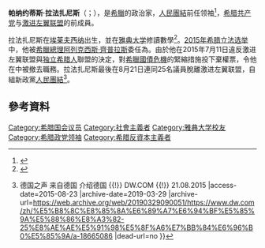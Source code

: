 {{多個問題|
{{update|time=2015-09-22T08:01:30+00:00}}
{{Expand|time=2015-08-23T17:38:50+00:00}}
{{请求翻译|time=2015-08-23T17:38:50+00:00}}
{{BLPsources}}
}}
{{Infobox Officeholder
|name          = 帕纳约蒂斯·拉法扎尼斯
|native_name   = Παναγιώτης Λαφαζάνης
|native_name_lang = el
|image         = Panagiotis Lafazanis a Sept 2015.jpg
|office        = [[人民團結_(希臘)|人民團結领袖]]
|term_start    = 2015年8月21日
|term_end      = 2019年6月2日
|predecessor   = 黨派成立
|successor     = 
|office1       = {{le|生產改造、環境與能源部長|Ministry of Productive Reconstruction, Environment and Energy}}
|primeminister1= [[阿列克西斯·齊普拉斯|阿列克西斯·齊普拉斯]]
|term_start1   = 2015年1月27日
|term_end1     = 2015年7月17日
|predecessor1  = {{link-el|伊安尼斯·馬尼亞蒂斯 (政治人物)|Γιάννης Μανιάτης (πολιτικός)|伊安尼斯·馬尼亞蒂斯}}<small>（環境、能源與氣候變化部長）</small>
|successor1    = {{le|帕諾斯·斯科勒蒂斯|Panos Skourletis}}
|office2       = {{le|比雷埃夫斯B區|Piraeus B}}[[希腊议会|希腊议会]]議員
|term_start2   = 2000年4月9日
|term_end2     = 2015年9月20日
|birth_date    = {{birth date and age|1951|11|19|df=y}}
|birth_place   = {{GRE}}[[埃莱夫西纳|埃莱夫西纳]]
|death_date    = 
|death_place   = 
|party         = [[人民團結_(希臘)|人民團結]]<small>（2015年至今）</small><br/>[[激进左翼联盟|激进左翼联盟]]<small>（2012年－2015年）</small><br/>[[运动和生态左翼联盟|运动和生态左翼联盟]]<small>（1991年－2012年）</small><br/>[[希腊共产党|希腊共产党]]<small>（1971年－1991年）</small>
|alma_mater    = [[雅典大学|雅典大学]]
}}
'''帕纳约蒂斯·拉法扎尼斯'''（{{lang-el|Παναγιώτης Λαφαζάνης}}；{{bd|1951年|11月19日}}），是[[希臘|希臘]]的政治家，[[人民團結_(希臘)|人民團結]]前任领袖<ref>{{cite web| last=Yardley| first=Jim| date=21 August 2015| publisher=[[The_New_York_Times|The New York Times]]| title=In a Twist, Europe May Find Itself Relying on Success of Alexis Tsipras of Greece| access-date=22 August 2015| url=http://www.nytimes.com/2015/08/22/world/europe/alexis-tsipras-greece-syriza-popular-unity.html| archive-date=2020-11-08| archive-url=https://web.archive.org/web/20201108130539/http://www.nytimes.com/2015/08/22/world/europe/alexis-tsipras-greece-syriza-popular-unity.html| dead-url=no}}</ref>，[[希腊共产党|希腊共产党]]与[[激进左翼联盟|激进左翼联盟]]的前成員。

拉法扎尼斯在[[埃莱夫西纳|埃莱夫西纳]]出生，並在[[雅典大学|雅典大学]]修讀數學<ref name=lafazaniscv>{{cite web|url=http://www.hellenicparliament.gr/en/Vouleftes/Viografika-Stoicheia/?MPId=bfe6610b-940d-4a8e-95dc-a90ef8de3495|title=Panagiotis Lafazanis|publisher=[[Hellenic_Parliament|Hellenic Parliament]]|access-date=27 January 2015|archive-date=2019-07-09|archive-url=https://web.archive.org/web/20190709114649/https://www.hellenicparliament.gr/en/Vouleftes/Viografika-Stoicheia/?MPId=bfe6610b-940d-4a8e-95dc-a90ef8de3495|dead-url=no}}</ref>。[[2015年希腊立法选举|2015年希腊立法选举]]中，他被[[希臘總理|希臘總理]][[阿列克西斯·齊普拉斯|阿列克西斯·齊普拉斯]]委任為{{le|生產改造、環境與能源部長|Ministry of Productive Reconstruction, Environment and Energy}}。由於他在2015年7月11日違反激进左翼联盟與[[独立希腊人|独立希腊人]]聯盟的決定，對[[希臘國債危機|希臘國債危機]]的緊縮措施投下棄權票，令他在{{le|阿列克西斯·齊普拉斯內閣|Cabinet of Alexis Tsipras|2015年7月17日內閣改組}}中被撤去職務。拉法扎尼斯最後在8月21日連同25名議員脫離激进左翼联盟，自組新政黨[[人民團結_(希臘)|人民團結]]<ref>{{Cite web |url=http://www.dw.com/zh/%E5%B8%8C%E8%85%8A%E6%89%A7%E6%94%BF%E5%85%9A%E5%88%86%E8%A3%82-25%E8%AE%AE%E5%91%98%E5%8F%A6%E7%BB%84%E6%96%B0%E5%85%9A/a-18665086 |title=希腊执政党分裂 25议员另组新党 {{!}} 德国之声 来自德国 介绍德国 {{!}} DW.COM {{!}} 21.08.2015 |access-date=2015-08-23 |archive-date=2019-03-29 |archive-url=https://web.archive.org/web/20190329090051/https://www.dw.com/zh/%E5%B8%8C%E8%85%8A%E6%89%A7%E6%94%BF%E5%85%9A%E5%88%86%E8%A3%82-25%E8%AE%AE%E5%91%98%E5%8F%A6%E7%BB%84%E6%96%B0%E5%85%9A/a-18665086 |dead-url=no }}</ref>。

==參考資料==
{{reflist}}
{{s-start}}
{{s-off}}
{{s-bef|before={{link-el|伊安尼斯·馬尼亞蒂斯 (政治人物)|Γιάννης Μανιάτης (πολιτικός)|伊安尼斯·馬尼亞蒂斯}}}}
{{s-ttl|title={{le|生產改造、環境與能源部長|Ministry of Productive Reconstruction, Environment and Energy}}|years=2015年}}
{{s-aft|after={{le|帕諾斯·斯科勒蒂斯|Panos Skourletis}}}}
{{s-end}}
{{DEFAULTSORT:Lafazanis, Panagiotis}}
[[Category:希腊国会议员|Category:希腊国会议员]]
[[Category:社會主義者|Category:社會主義者]]
[[Category:雅典大学校友|Category:雅典大学校友]]
[[Category:希腊政党领袖|Category:希腊政党领袖]]
[[Category:希腊反資本主義者|Category:希腊反資本主義者]]